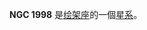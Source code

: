 {{NGCInfoBox|NGCID=NGC 1998|發現者=約翰·弗里德里希·威廉·赫歇爾|發現日期=1834年12月28日|其他編號=ESO 204-15|曆元=J2000.0|赤經=5時33分15.7秒
|赤緯=-48°41'43"|星座=绘架座|星體=星系|星等=14.3|表面亮度=13.3|藍等=15.2}}

'''NGC 1998''' 是[[绘架座|绘架座]]的一個[[星系|星系]]。

{{NGCReference|1998}}
{{Catalogs|NGC=1998}}
